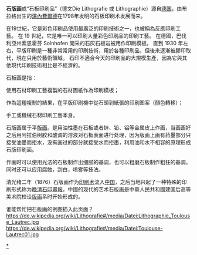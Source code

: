 '''石版画'''或“石板印刷品”（德文Die Lithografie 或 Lithographie）源自[[德国|德国]]，由布拉格出生的[[澤內費爾德|澤內費爾德]]在1798年发明的石板印刷术发展而来。

在19世紀，它是彩色印刷品使用最廣泛的印刷技術之一，也被稱為反應印刷工藝。 在 19 世紀，它是唯一可以印刷大量彩色印刷品的印刷工藝。 在德國，巴伐利亞州索恩霍芬 Solnhofen 開采的石灰石板岩被用作印刷模板。 直到 1930 年左右，平版印刷是一種非常常用的印刷技術，用於各種印刷品，但後來逐漸被膠印取代，現在只用於藝術領域。 石印不適合今天的印刷品的大規模生產，因為它與其他現代印刷技術相比是不經濟的。

石板画是指：

使用石材印刷工藝複製的石材圖紙作為印刷模板；

作為這種複制的結果，在平版印刷機中從石頭到紙張的印刷图案（顏色轉移）；

手工或機械石材印刷工藝本身。

石版画属于平[[版画|版画]]。是用油性墨在石板或者锌、铅、铝等金属皮上作画，当画画好之后用阿拉伯树胶和酸调的溶液对石板表面进行处理，因为版画上画有药墨部分只接受油墨而拒水，没有画过的部分就接受水而拒墨，利用油和水不相容的原理形成石版印刷面。

作画时可以使用光洁的石板制作出细腻的基调，也可以粗磨石板制作粗狂的基调。同时还可以应用腐蝕，刮白，喷雾等技法。

清光绪二年（1876）石版画作为[[印刷术|印刷术]]流入[[中国|中国]]，之后当地兴起了一种特殊的印刷形式称为[[晚清石印畫報|晚清石印畫報]]，中國的现代的艺术石版画是中華人民共和國建国后高等美术院校设[[版画|版画]]系时开始形成的。

谁能帮忙把石版画的例图插入此页面？
https://de.wikipedia.org/wiki/Lithografie#/media/Datei:Lithographie_Toulouse_Lautrec.jpg
https://de.wikipedia.org/wiki/Lithografie#/media/Datei:Toulouse-Lautrec01.jpg

[[Category:版畫|*]]